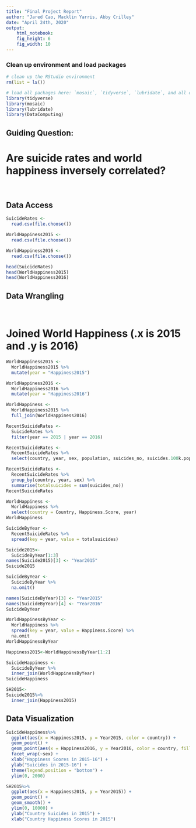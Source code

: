 ```yaml
---
title: "Final Project Report"
author: "Jared Cao, Macklin Yarris, Abby Crilley"
date: "April 24th, 2020"
output: 
    html_notebook:
    fig_height: 6
    fig_width: 10
---
```

### Clean up environment and load packages
```r
# clean up the RStudio environment 
rm(list = ls())

# load all packages here: `mosaic`, `tidyverse`, `lubridate`, and all others used
library(tidyverse)
library(mosaic)
library(lubridate)
library(DataComputing)
```

## Guiding Question:

# Are suicide rates and world happiness inversely correlated?

<br>

## Data Access

```r
SuicideRates <-
  read.csv(file.choose())
```

```r
WorldHappiness2015 <-
  read.csv(file.choose())
```

```r
WorldHappiness2016 <-
  read.csv(file.choose())
```

```r
head(SuicideRates)
head(WorldHappiness2015)
head(WorldHappiness2016)
```

## Data Wrangling

<br>

# Joined World Happiness (.x is 2015 and .y is 2016)

```r
WorldHappiness2015 <-
  WorldHappiness2015 %>%
  mutate(year = "Happiness2015")
```

```r
WorldHappiness2016 <-
  WorldHappiness2016 %>%
  mutate(year = "Happiness2016")
```

```r
WorldHappiness <-
  WorldHappiness2015 %>%
  full_join(WorldHappiness2016)
```

```r
RecentSuicideRates <-
  SuicideRates %>%
  filter(year == 2015 | year == 2016)
```

```r
RecentSuicideRates <-
  RecentSuicideRates %>%
  select(country, year, sex, population, suicides_no, suicides.100k.pop)

RecentSuicideRates <-
  RecentSuicideRates %>%
  group_by(country, year, sex) %>%
  summarise(totalsuicides = sum(suicides_no))
RecentSuicideRates
```

```r
WorldHappiness <-
  WorldHappiness %>%
  select(country = Country, Happiness.Score, year)
WorldHappiness
```

```r
SuicideByYear <-
  RecentSuicideRates %>%
  spread(key = year, value = totalsuicides)

Suicide2015<-
  SuicideByYear[1:3]
names(Suicide2015)[3] <- "Year2015"
Suicide2015
```

```r
SuicideByYear <-
  SuicideByYear %>%
  na.omit()

names(SuicideByYear)[3] <- "Year2015"
names(SuicideByYear)[4] <- "Year2016"
SuicideByYear
```

```r
WorldHappinessByYear <-
  WorldHappiness %>%
  spread(key = year, value = Happiness.Score) %>%
  na.omit
WorldHappinessByYear

Happiness2015<-WorldHappinessByYear[1:2]
```

```r
SuicideHappiness <-
  SuicideByYear %>%
  inner_join(WorldHappinessByYear)
SuicideHappiness

SH2015<-
Suicide2015%>%
  inner_join(Happiness2015)
```


## Data Visualization
```r
SuicideHappiness%>%
  ggplot(aes(x = Happiness2015, y = Year2015, color = country)) +
  geom_point() +
  geom_point(aes(x = Happiness2016, y = Year2016, color = country, fill = country), alpha = 0.5) +
  facet_wrap(~sex) +
  xlab("Happiness Scores in 2015-16") +
  ylab("Suicides in 2015-16") +
  theme(legend.position = "bottom") +
  ylim(0, 2000)
```

```r
SH2015%>%
  ggplot(aes(x = Happiness2015, y = Year2015)) +
  geom_point() +
  geom_smooth() +
  ylim(0, 10000) +
  ylab("Country Suicides in 2015") +
  xlab("Country Happiness Scores in 2015")
```

